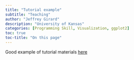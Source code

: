 ```yaml
---
title: "Tutorial example"
subtitle: "Teaching"
author: "Jeffrey Girard"
description: "University of Kansas"
categories: [Programming Skill, Visualization, ggplot2]
toc: true
toc-title: "On this page"
---
```


Good example of tutorial materials [here](https://affcom.ku.edu/posts/rowwise2023/)
